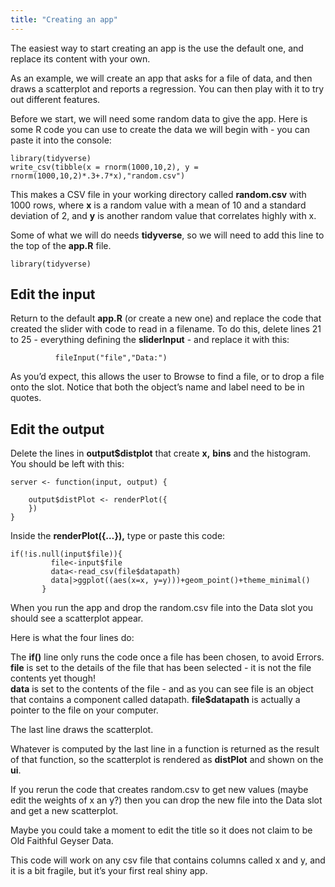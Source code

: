 ```yaml
---
title: "Creating an app"
---
```


The easiest way to start creating an app is the use the default one, and replace its content with your own.

As an example, we will create an app that asks for a file of data, and then draws a scatterplot and reports a regression. You can then play with it to try out different features.

Before we start, we will need some random data to give the app. Here is some R code you can use to create the data we will begin with - you can paste it into the console:

```         
library(tidyverse)
write_csv(tibble(x = rnorm(1000,10,2), y = rnorm(1000,10,2)*.3+.7*x),"random.csv")
```

This makes a CSV file in your working directory called **random.csv** with 1000 rows, where **x** is a random value with a mean of 10 and a standard deviation of 2, and **y** is another random value that correlates highly with x.

Some of what we will do needs **tidyverse**, so we will need to add this line to the top of the **app.R** file.

```         
library(tidyverse)
```

## Edit the input

Return to the default **app.R** (or create a new one) and replace the code that created the slider with code to read in a filename. To do this, delete lines 21 to 25 - everything defining the **sliderInput** - and replace it with this:

```         
          fileInput("file","Data:")
```

As you'd expect, this allows the user to Browse to find a file, or to drop a file onto the slot. Notice that both the object's name and label need to be in quotes.

## Edit the output

Delete the lines in **output\$distplot** that create **x,** **bins** and the histogram. You should be left with this:

```         
server <- function(input, output) {

    output$distPlot <- renderPlot({
    })
}
```

Inside the **renderPlot({...}),** type or paste this code:

```         
if(!is.null(input$file)){
         file<-input$file
         data<-read_csv(file$datapath)
         data|>ggplot((aes(x=x, y=y)))+geom_point()+theme_minimal()
       }
```

When you run the app and drop the random.csv file into the Data slot you should see a scatterplot appear.

Here is what the four lines do:

The **if()** line only runs the code once a file has been chosen, to avoid Errors.\
**file** is set to the details of the file that has been selected - it is not the file contents yet though!\
**data** is set to the contents of the file - and as you can see file is an object that contains a component called datapath. **file\$datapath** is actually a pointer to the file on your computer.

The last line draws the scatterplot.

Whatever is computed by the last line in a function is returned as the result of that function, so the scatterplot is rendered as **distPlot** and shown on the **ui**.

If you rerun the code that creates random.csv to get new values (maybe edit the weights of x an y?) then you can drop the new file into the Data slot and get a new scatterplot.

Maybe you could take a moment to edit the title so it does not claim to be Old Faithful Geyser Data.

This code will work on any csv file that contains columns called x and y, and it is a bit fragile, but it's your first real shiny app.
